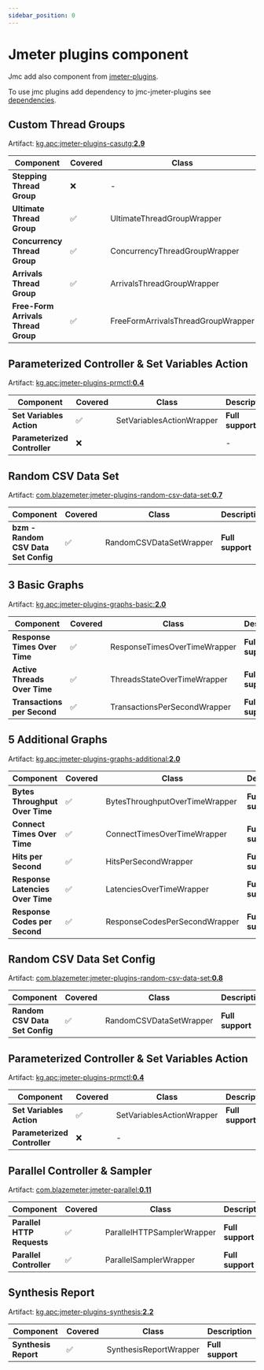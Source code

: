 ```yaml
---
sidebar_position: 0
---
```


# Jmeter plugins component

Jmc add also component from [jmeter-plugins](https://jmeter-plugins.org).

To use jmc plugins add dependency to jmc-jmeter-plugins see [dependencies](/docs/users/intro#dependencies).

## Custom Thread Groups

Artifact: [kg.apc:jmeter-plugins-casutg:**2.9**](https://jmeter-plugins.org/?search=jpgc-casutg)

| Component                           | Covered | Class                              | Description      |
| ----------------------------------- | ------- | ---------------------------------- | ---------------- |
| **Stepping Thread Group**           | ❌      | -                                  | **Deprecated**   |
| **Ultimate Thread Group**           | ✅      | UltimateThreadGroupWrapper         | **Full support** |
| **Concurrency Thread Group**        | ✅      | ConcurrencyThreadGroupWrapper      | **Full support** |
| **Arrivals Thread Group**           | ✅      | ArrivalsThreadGroupWrapper         | **Full support** |
| **Free-Form Arrivals Thread Group** | ✅      | FreeFormArrivalsThreadGroupWrapper | **Full support** |

## Parameterized Controller & Set Variables Action

Artifact: [kg.apc:jmeter-plugins-prmctl:**0.4**](https://jmeter-plugins.org/?search=jpgc-prmctl)

| Component                    | Covered | Class                     | Description      |
| ---------------------------- | ------- | ------------------------- | ---------------- |
| **Set Variables Action**     | ✅      | SetVariablesActionWrapper | **Full support** |
| **Parameterized Controller** | ❌      |                           | -                |

## Random CSV Data Set

Artifact: [com.blazemeter:jmeter-plugins-random-csv-data-set:**0.7**](https://github.com/Blazemeter/jmeter-bzm-plugins/blob/master/random-csv-data-set/RandomCSVDataSetConfig.md)

| Component                            | Covered | Class                   | Description      |
| ------------------------------------ | ------- | ----------------------- | ---------------- |
| **bzm - Random CSV Data Set Config** | ✅      | RandomCSVDataSetWrapper | **Full support** |

## 3 Basic Graphs

Artifact: [kg.apc:jmeter-plugins-graphs-basic:**2.0**](https://jmeter-plugins.org/?search=jpgc-graphs-basic)

| Component                    | Covered | Class                        | Description      |
| ---------------------------- | ------- | ---------------------------- | ---------------- |
| **Response Times Over Time** | ✅      | ResponseTimesOverTimeWrapper | **Full support** |
| **Active Threads Over Time** | ✅      | ThreadsStateOverTimeWrapper  | **Full support** |
| **Transactions per Second**  | ✅      | TransactionsPerSecondWrapper | **Full support** |

## 5 Additional Graphs

Artifact: [kg.apc:jmeter-plugins-graphs-additional:**2.0**](https://jmeter-plugins.org/?search=jpgc-graphs-additional)

| Component                        | Covered | Class                          | Description      |
| -------------------------------- | ------- | ------------------------------ | ---------------- |
| **Bytes Throughput Over Time**   | ✅      | BytesThroughputOverTimeWrapper | **Full support** |
| **Connect Times Over Time**      | ✅      | ConnectTimesOverTimeWrapper    | **Full support** |
| **Hits per Second**              | ✅      | HitsPerSecondWrapper           | **Full support** |
| **Response Latencies Over Time** | ✅      | LatenciesOverTimeWrapper       | **Full support** |
| **Response Codes per Second**    | ✅      | ResponseCodesPerSecondWrapper  | **Full support** |

## Random CSV Data Set Config

Artifact: [com.blazemeter:jmeter-plugins-random-csv-data-set:**0.8**](https://jmeter-plugins.org/?search=bzm-random-csv)

| Component                      | Covered | Class                   | Description      |
| ------------------------------ | ------- | ----------------------- | ---------------- |
| **Random CSV Data Set Config** | ✅      | RandomCSVDataSetWrapper | **Full support** |

## Parameterized Controller & Set Variables Action

Artifact: [kg.apc:jmeter-plugins-prmctl:**0.4**](https://jmeter-plugins.org/?search=jpgc-prmctl)

| Component                    | Covered | Class                     | Description      |
| ---------------------------- | ------- | ------------------------- | ---------------- |
| **Set Variables Action**     | ✅      | SetVariablesActionWrapper | **Full support** |
| **Parameterized Controller** | ❌      | -                         |                  |

## Parallel Controller & Sampler

Artifact: [com.blazemeter:jmeter-parallel:**0.11**](https://jmeter-plugins.org/?search=bzm-parallel)

| Component                  | Covered | Class                      | Description      |
| -------------------------- | ------- | -------------------------- | ---------------- |
| **Parallel HTTP Requests** | ✅      | ParallelHTTPSamplerWrapper | **Full support** |
| **Parallel Controller**    | ✅      | ParallelSamplerWrapper     | **Full support** |

## Synthesis Report

Artifact: [kg.apc:jmeter-plugins-synthesis:**2.2**](https://jmeter-plugins.org/?search=jpgc-synthesis)

| Component            | Covered | Class                  | Description      |
| -------------------- | ------- | ---------------------- | ---------------- |
| **Synthesis Report** | ✅      | SynthesisReportWrapper | **Full support** |
